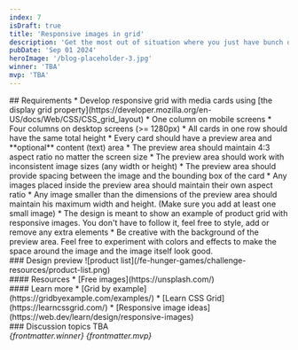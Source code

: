 ```yaml
---
index: 7
isDraft: true
title: 'Responsive images in grid'
description: 'Get the most out of situation where you just have bunch of inconsistent images.'
pubDate: 'Sep 01 2024'
heroImage: '/blog-placeholder-3.jpg'
winner: 'TBA'
mvp: 'TBA'
---
```


<Section>
  ## Requirements
  * Develop responsive grid with media cards using [the display grid property](https://developer.mozilla.org/en-US/docs/Web/CSS/CSS_grid_layout)
    * One column on mobile screens
    * Four columns on desktop screens (>= 1280px)
  * All cards in one row should have the same total height
  * Every card should have a preview area and **optional** content (text) area
    * The preview area should maintain 4:3 aspect ratio no matter the screen size
    * The preview area should work with inconsistent image sizes (any width or height)
    * The preview area should provide spacing between the image and the bounding box of the card
    * Any images placed inside the preview area should maintain their own aspect ratio
    * Any image smaller than the dimensions of the preview area should maintain his maximum width and height. (Make sure you add at least one small image)
  * The design is meant to show an example of product grid with responsive images. You don't have to follow it, feel free to style, add or remove any extra elements
  * <Special /> Be creative with the background of the preview area. Feel free to experiment with colors and effects to make the space around the image and the image itself look good.
</Section>

<Section>
  ### Design preview
  ![product list](/fe-hunger-games/challenge-resources/product-list.png)
</Section>

<Section>
  #### Resources
  * [Free images](https://unsplash.com/)
</Section>

<Section>
  #### Learn more
  * [Grid by example](https://gridbyexample.com/examples/)
  * [Learn CSS Grid](https://learncssgrid.com/)
  * [Responsive image ideas](https://web.dev/learn/design/responsive-images)
</Section>

<Section>
  ### Discussion topics
  TBA
</Section>

<Winner>
  <em>{frontmatter.winner}</em>
</Winner>

<MVP>
  <em>{frontmatter.mvp}</em>
</MVP>
